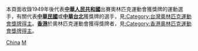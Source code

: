 本頁面收錄1949年後代表'''[[中華人民共和國|中華人民共和國]]'''出賽奧林匹克運動會獲獎牌的運動選手，有關代表'''[[中華民國|中華民國]]'''或'''[[中華台北|中華台北]]'''獲獎牌的選手，見[[:Category:台灣奧林匹克運動會獎牌得主|:Category:台灣奧林匹克運動會獎牌得主]]。'''[[香港|香港]]'''於奧林匹克運動會獲得獎牌者，見[[:Category:香港奧林匹克運動會獎牌得主|:Category:香港奧林匹克運動會獎牌得主]]。
{{Commonscat|Olympic medalists for China}}

[[Category:各國奧林匹克運動會獎牌得主|China]]
[[Category:中国奥运运动员|M]]